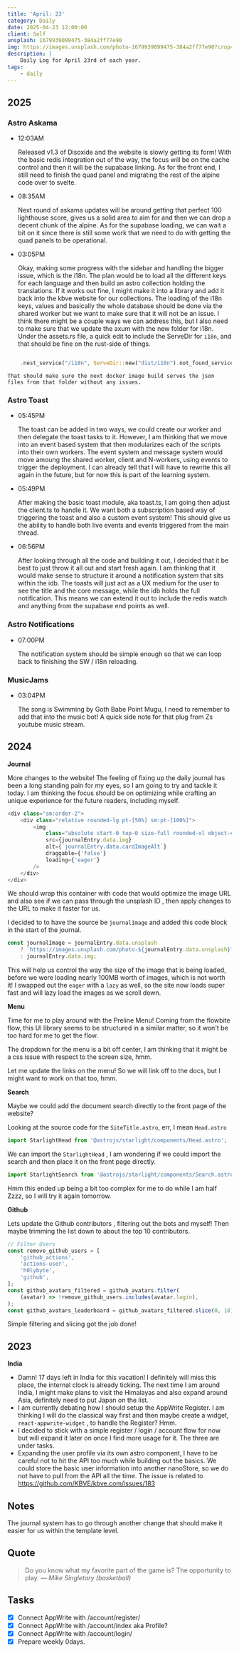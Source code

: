 ```yaml
---
title: 'April: 23'
category: Daily
date: 2025-04-23 12:00:00
client: Self
unsplash: 1679939099475-384a2ff77e90
img: https://images.unsplash.com/photo-1679939099475-384a2ff77e90?crop=entropy&cs=srgb&fm=jpg&ixid=MnwzNjM5Nzd8MHwxfHJhbmRvbXx8fHx8fHx8fDE2ODE3NDg2ODY&ixlib=rb-4.0.3&q=85
description: |
    Daily Log for April 23rd of each year.
tags:
    - daily
---
```



<Adsense />

## 2025

### Astro Askama

-	12:03AM

	Released v1.3 of Disoxide and the website is slowly getting its form!
	With the basic redis integration out of the way, the focus will be on the cache control and then it will be the supabase linking.
	As for the front end, I still need to finish the quad panel and migrating the rest of the alpine code over to svelte.

-	08:35AM

	Next round of askama updates will be around getting that perfect 100 lighthouse score, gives us a solid area to aim for and then we can drop a decent chunk of the alpine.
	As for the supabase loading, we can wait a bit on it since there is still some work that we need to do with getting the quad panels to be operational.

- 	03:05PM

	Okay, making some progress with the sidebar and handling the bigger issue, which is the i18n.
	The plan would be to load all the different keys for each language and then build an astro collection holding the translations.
	If it works out fine, I might make it into a library and add it back into the kbve website for our collections.
	The loading of the i18n keys, values and basically the whole database should be done via the shared worker but we want to make sure that it will not be an issue.
	I think there might be a couple ways we can address this, but I also need to make sure that we update the axum with the new folder for i18n.
	Under the assets.rs file, a quick edit to include the ServeDir for `i18n`, and that should be fine on the rust-side of things.
	
```rust

	.nest_service("/i18n", ServeDir::new("dist/i18n").not_found_service(get(custom_404)))

```

	That should make sure the next docker image build serves the json files from that folder without any issues.

### Astro Toast

-	05:45PM

	The toast can be added in two ways, we could create our worker and then delegate the toast tasks to it.
	However, I am thinking that we move into an event based system that then modularizes each of the scripts into their own workers.
	The event system and message system would move amoung the shared worker, client and N-workers, using events to trigger the deployment.
	I can already tell that I will have to rewrite this all again in the future, but for now this is part of the learning system.

-	05:49PM

	After making the basic toast module, aka toast.ts, I am going then adjust the client.ts to handle it.
	We want both a subscription based way of triggering the toast and also a custom event system!
	This should give us the ability to handle both live events and events triggered from the main thread.

-	06:56PM

	After looking through all the code and building it out, I decided that it be best to just throw it all out and start fresh again.
	I am thinking that it would make sense to structure it around a notification system that sits within the idb.
	The toasts will just act as a UX medium for the user to see the title and the core message, while the idb holds the full notification.
	This means we can extend it out to include the redis watch and anything from the supabase end points as well.

### Astro Notifications

-	07:00PM

	The notification system should be simple enough so that we can loop back to finishing the SW / i18n reloading.

### MusicJams

-	03:04PM

	The song is Swimming by Goth Babe Point Mugu, I need to remember to add that into the music bot!
	A quick side note for that plug from Zs youtube music stream.

## 2024

**Journal**

More changes to the website! The feeling of fixing up the daily journal has been a long standing pain for my eyes, so I am going to try and tackle it today.
I am thinking the focus should be on optimizing while crafting an unique experience for the future readers, including myself.

```javascript
<div class="sm:order-2">
	<div class="relative rounded-lg pt-[50%] sm:pt-[100%]">
		<img
			class="absolute start-0 top-0 size-full rounded-xl object-cover"
			src={journalEntry.data.img}
			alt={`journalEntry.data.cardImageAlt`}
			draggable={'false'}
			loading={'eager'}
		/>
	</div>
</div>
```

We should wrap this container with code that would optimize the image URL and also see if we can pass through the unsplash ID , then apply changes to the URL to make it faster for us.

I decided to to have the source be `journalImage` and added this code block in the start of the journal.

```javascript
const journalImage = journalEntry.data.unsplash
	? `https://images.unsplash.com/photo-${journalEntry.data.unsplash}?crop=entropy&cs=srgb&fm=avif&q=85&w=1024`
	: journalEntry.data.img;
```

This will help us control the way the size of the image that is being loaded, before we were loading nearly 100MB worth of images, which is not worth it!
I swapped out the `eager` with a `lazy` as well, so the site now loads super fast and will lazy load the images as we scroll down.

**Menu**

Time for me to play around with the Preline Menu! Coming from the flowbite flow, this UI library seems to be structured in a similar matter, so it won't be too hard for me to get the flow.

The dropdown for the menu is a bit off center, I am thinking that it might be a css issue with respect to the screen size, hmm.

Let me update the links on the menu!
So we will link off to the docs, but I might want to work on that too, hmm.

**Search**

Maybe we could add the document search directly to the front page of the website?

Looking at the source code for the `SiteTitle.astro`, err, I mean `Head.astro`

```javascript
import StarlightHead from '@astrojs/starlight/components/Head.astro';
```

We can import the `StarlightHead` , I am wondering if we could import the search and then place it on the front page directly.

```javascript
import StarlightSearch from '@astrojs/starlight/components/Search.astro';
```

Hmm this ended up being a bit too complex for me to do while I am half Zzzz, so I will try it again tomorrow.

**Github**

Lets update the Github contributors , filtering out the bots and myself! Then maybe trimming the list down to about the top 10 contributors.

```javascript
// Filter Users
const remove_github_users = [
	'github_actions',
	'actions-user',
	'h0lybyte',
	'github',
];
const github_avatars_filtered = github_avatars.filter(
	(avatar) => !remove_github_users.includes(avatar.login),
);
const github_avatars_leaderboard = github_avatars_filtered.slice(0, 10);
```

Simple filtering and slicing got the job done!

## 2023

**India**

-   Damn! 17 days left in India for this vacation! I definitely will miss this place, the internal clock is already ticking. The next time I am around India, I might make plans to visit the Himalayas and also expand around Asia, definitely need to put Japan on the list.
-   I am currently debating how I should setup the AppWrite Register. I am thinking I will do the classical way first and then maybe create a widget, `react-appwrite-widget` , to handle the Register? Hmm.
-   I decided to stick with a simple register / login / account flow for now but will expand it later on once I find more usage for it. The three are under tasks.
-   Expanding the user profile via its own astro component, I have to be careful not to hit the API too much while building out the basics. We could store the basic user information into another nanoStore, so we do not have to pull from the API all the time. The issue is related to https://github.com/KBVE/kbve.com/issues/183

## Notes

The journal system has to go through another change that should make it easier for us within the template level.

## Quote

> Do you know what my favorite part of the game is? The opportunity to play.
> — <cite>Mike Singletary (basketball)</cite>

## Tasks

-   [x] Connect AppWrite with /account/register/
-   [x] Connect AppWrite with /account/index aka Profile?
-   [x] Connect AppWrite with /account/login/
-   [x] Prepare weekly 0days.
